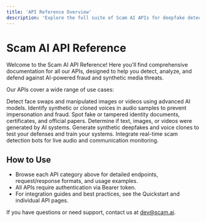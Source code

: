 ```yaml
---
title: 'API Reference Overview'
description: 'Explore the full suite of Scam AI APIs for deepfake detection, voice clone analysis, document fraud, and more.'
---
```


# Scam AI API Reference

Welcome to the Scam AI API Reference! Here you'll find comprehensive documentation for all our APIs, designed to help you detect, analyze, and defend against AI-powered fraud and synthetic media threats.

Our APIs cover a wide range of use cases:

<CardGroup cols={2}>
  <Card
    title="Deepfake Detection APIs"
    icon="face-grin-beam"
    href="/api-reference/faceswap/detect"
  >
    Detect face swaps and manipulated images or videos using advanced AI models.
  </Card>
  <Card
    title="Voice Clone Detection APIs"
    icon="microphone"
    href="/api-reference/voice/detect"
  >
    Identify synthetic or cloned voices in audio samples to prevent impersonation and fraud.
  </Card>
  <Card
    title="Document Fraud Detection APIs"
    icon="file-invoice"
    href="/api-reference/document/detect"
  >
    Spot fake or tampered identity documents, certificates, and official papers.
  </Card>
  <Card
    title="AI Content Detection APIs"
    icon="robot"
    href="/api-reference/ai-content/upload-detect"
  >
    Determine if text, images, or videos were generated by AI systems.
  </Card>
  <Card
    title="Attack Simulation APIs"
    icon="flask"
    href="/api-reference/faceswap/attack"
  >
    Generate synthetic deepfakes and voice clones to test your defenses and train your systems.
  </Card>
  <Card
    title="Real-time AI Agent APIs"
    icon="headset"
    href="/api-reference/ai-agent/process"
  >
    Integrate real-time scam detection bots for live audio and communication monitoring.
  </Card>
</CardGroup>

## How to Use

- Browse each API category above for detailed endpoints, request/response formats, and usage examples.
- All APIs require authentication via Bearer token.
- For integration guides and best practices, see the Quickstart and individual API pages.

If you have questions or need support, contact us at [dev@scam.ai](mailto:dev@scam.ai).
